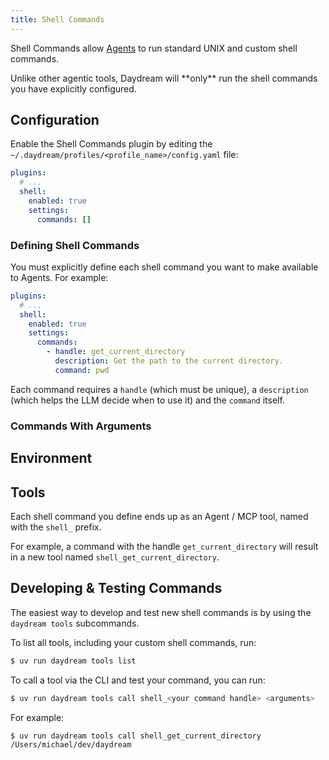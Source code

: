 ```yaml
---
title: Shell Commands
---
```


Shell Commands allow [Agents](/concepts/agents) to run standard
UNIX and custom shell commands.

<Note>
  Unlike other agentic tools, Daydream will **only** run the shell commands
  you have explicitly configured.
</Note>


## Configuration
Enable the Shell Commands plugin by editing the `~/.daydream/profiles/<profile_name>/config.yaml` file:

```yaml
plugins:
  # ...
  shell:
    enabled: true
    settings:
      commands: []
```

### Defining Shell Commands
You must explicitly define each shell command you want to make available to
Agents. For example:

```yaml
plugins:
  # ...
  shell:
    enabled: true
    settings:
      commands:
        - handle: get_current_directory
          description: Get the path to the current directory.
          command: pwd
```

Each command requires a `handle` (which must be unique), a `description` (which
helps the LLM decide when to use it) and the `command` itself.

### Commands With Arguments


## Environment


## Tools
Each shell command you define ends up as an Agent / MCP tool, named with the
`shell_` prefix.

For example, a command with the handle `get_current_directory` will result in
a new tool named `shell_get_current_directory`.


## Developing & Testing Commands
The easiest way to develop and test new shell commands is by using the
`daydream tools` subcommands.

To list all tools, including your custom shell commands, run:

```bash
$ uv run daydream tools list
```

To call a tool via the CLI and test your command, you can run:

```bash
$ uv run daydream tools call shell_<your command handle> <arguments>
```

For example:

```bash
$ uv run daydream tools call shell_get_current_directory
/Users/michael/dev/daydream
```
